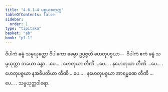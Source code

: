 ```yaml
---
title: "4.6.1–4 ပစ္စယစတုက္က"
tableOfContents: false
sidebar:
  order: 1
type: "tipitaka"
basket: "ab"
book: "p1-1"
---
```



<DynamicBreadcrumb />

<Division number="89" book="p1-1" e="ch" v="36" p="362">

<Paragraph number="2267" book="p1-1">
ဝိပါကံ ဓမ္မံ သမ္ပယုတ္တော ဝိပါကော ဓမ္မော ဥပ္ပဇ္ဇတိ ဟေတုပစ္စယာ—  ဝိပါကံ ဧကံ ခန္ဓံ သမ္ပယုတ္တာ တယော ခန္ဓာ …ပေ… .
</Paragraph>

<Paragraph number="2268" book="p1-1">
ဟေတုယာ တီဏိ …ပေ… .
</Paragraph>

<Paragraph number="2269" book="p1-1">
နဟေတုယာ တီဏိ …ပေ… .
</Paragraph>

<Paragraph number="2270" book="p1-1">
ဟေတုပစ္စယာ နအဓိပတိယာ တီဏိ …ပေ… .
</Paragraph>

<Paragraph number="2271" book="p1-1">
နဟေတုပစ္စယာ အာရမ္မဏေ တီဏိ …ပေ… .

</Paragraph>
</Division>

<Paragraph number="2272" type="center" book="p1-1">
သမ္ပယုတ္တဝါရော.
</Paragraph>